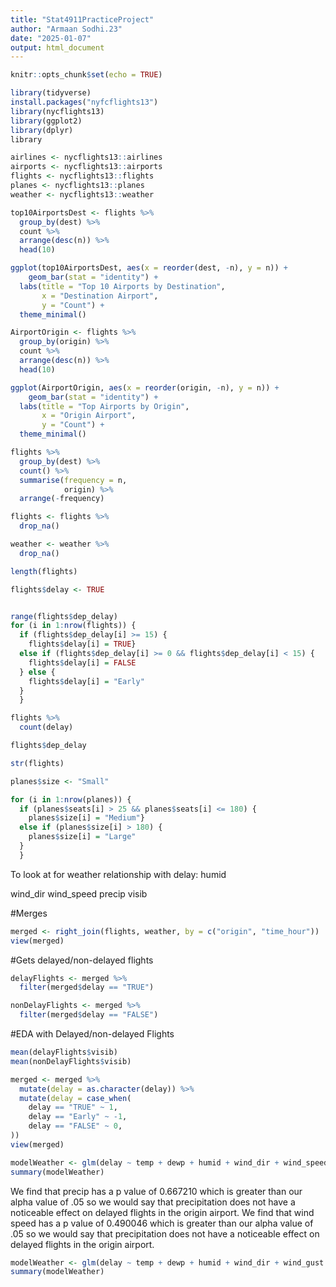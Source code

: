 ```yaml
---
title: "Stat4911PracticeProject"
author: "Armaan Sodhi.23"
date: "2025-01-07"
output: html_document
---
```


```r
knitr::opts_chunk$set(echo = TRUE)
```

```r
library(tidyverse)
install.packages("nyfcflights13")
library(nycflights13)
library(ggplot2)
library(dplyr)
library
```

```r
airlines <- nycflights13::airlines
airports <- nycflights13::airports
flights <- nycflights13::flights
planes <- nycflights13::planes
weather <- nycflights13::weather
```

```r
top10AirportsDest <- flights %>%
  group_by(dest) %>%
  count %>%
  arrange(desc(n)) %>%
  head(10)
```

```r
ggplot(top10AirportsDest, aes(x = reorder(dest, -n), y = n)) +
    geom_bar(stat = "identity") +
  labs(title = "Top 10 Airports by Destination",
       x = "Destination Airport",
       y = "Count") +
  theme_minimal()
```

```r
AirportOrigin <- flights %>%
  group_by(origin) %>%
  count %>%
  arrange(desc(n)) %>%
  head(10)
```

```r
ggplot(AirportOrigin, aes(x = reorder(origin, -n), y = n)) +
    geom_bar(stat = "identity") +
  labs(title = "Top Airports by Origin",
       x = "Origin Airport",
       y = "Count") +
  theme_minimal()
```

```r
flights %>%
  group_by(dest) %>%
  count() %>%
  summarise(frequency = n,
            origin) %>%
  arrange(-frequency)

flights <- flights %>%
  drop_na()

weather <- weather %>%
  drop_na()

length(flights)

flights$delay <- TRUE


range(flights$dep_delay)
for (i in 1:nrow(flights)) {
  if (flights$dep_delay[i] >= 15) {
    flights$delay[i] = TRUE}
  else if (flights$dep_delay[i] >= 0 && flights$dep_delay[i] < 15) {
    flights$delay[i] = FALSE
  } else {
    flights$delay[i] = "Early"
  }
  }

flights %>%
  count(delay)

flights$dep_delay

str(flights)
```

```r

planes$size <- "Small"

for (i in 1:nrow(planes)) {
  if (planes$seats[i] > 25 && planes$seats[i] <= 180) {
    planes$size[i] = "Medium"}
  else if (planes$size[i] > 180) {
    planes$size[i] = "Large"
  }
  }

```

To look at for weather relationship with delay:
  humid
  

  wind_dir
  wind_speed
  precip
  visib


#Merges 
```r
merged <- right_join(flights, weather, by = c("origin", "time_hour"))
view(merged)
```


#Gets delayed/non-delayed flights
```r
delayFlights <- merged %>%
  filter(merged$delay == "TRUE")

nonDelayFlights <- merged %>%
  filter(merged$delay == "FALSE")
```


#EDA with Delayed/non-delayed Flights
```r
mean(delayFlights$visib)
mean(nonDelayFlights$visib)
```

```r
merged <- merged %>%
  mutate(delay = as.character(delay)) %>%
  mutate(delay = case_when(
    delay == "TRUE" ~ 1,
    delay == "Early" ~ -1,
    delay == "FALSE" ~ 0,
))
view(merged)
```

```r
modelWeather <- glm(delay ~ temp + dewp + humid + wind_dir + wind_speed + wind_gust + precip + pressure + visib, data = merged)
summary(modelWeather)
```
We find that precip has a p value of 0.667210 which is greater than our alpha value of .05 so we would say that precipitation does not have a noticeable effect on delayed flights in the origin airport.
We find that wind speed has a p value of 0.490046 which is greater than our alpha value of .05 so we would say that precipitation does not have a noticeable effect on delayed flights in the origin airport.


```r
modelWeather <- glm(delay ~ temp + dewp + humid + wind_dir + wind_gust + pressure + visib, data = merged)
summary(modelWeather)
```

